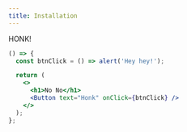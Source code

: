 ```yaml
---
title: Installation
---
```


HONK!

```jsx react-live
() => {
  const btnClick = () => alert('Hey hey!');

  return (
    <>
      <h1>No No</h1>
      <Button text="Honk" onClick={btnClick} />
    </>
  );
};
```

